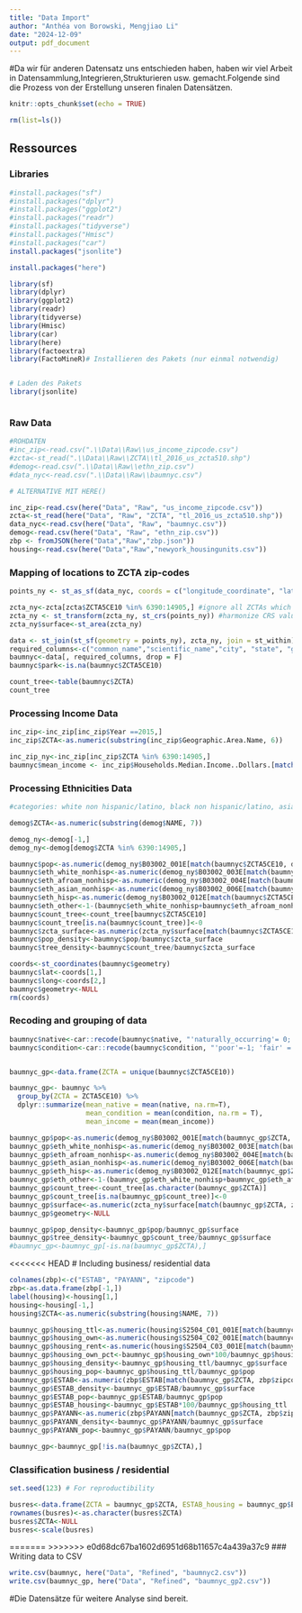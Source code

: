 ```yaml
---
title: "Data Import"
author: "Anthéa von Borowski, Mengjiao Li"
date: "2024-12-09"
output: pdf_document
---
```

#Da wir für anderen Datensatz uns entschieden haben, haben wir viel Arbeit in Datensammlung,Integrieren,Strukturieren usw. gemacht.Folgende sind die Prozess von der Erstellung unseren finalen Datensätzen.
```r
knitr::opts_chunk$set(echo = TRUE)

rm(list=ls())
```

## Ressources

### Libraries

```r
#install.packages("sf")
#install.packages("dplyr")
#install.packages("ggplot2")
#install.packages("readr")
#install.packages("tidyverse")
#install.packages("Hmisc")
#install.packages("car")
install.packages("jsonlite")

install.packages("here")

library(sf)
library(dplyr)
library(ggplot2)
library(readr)
library(tidyverse)
library(Hmisc)
library(car)
library(here)
library(factoextra)
library(FactoMineR)# Installieren des Pakets (nur einmal notwendig)


# Laden des Pakets
library(jsonlite)



```


### Raw Data

```r
#ROHDATEN
#inc_zip<-read.csv(".\\Data\\Raw\\us_income_zipcode.csv")
#zcta<-st_read(".\\Data\\Raw\\ZCTA\\tl_2016_us_zcta510.shp")
#demog<-read.csv(".\\Data\\Raw\\ethn_zip.csv")
#data_nyc<-read.csv(".\\Data\\Raw\\baumnyc.csv")

# ALTERNATIVE MIT HERE()

inc_zip<-read.csv(here("Data", "Raw", "us_income_zipcode.csv"))
zcta<-st_read(here("Data", "Raw", "ZCTA", "tl_2016_us_zcta510.shp"))
data_nyc<-read.csv(here("Data", "Raw", "baumnyc.csv"))
demog<-read.csv(here("Data", "Raw", "ethn_zip.csv"))
zbp <- fromJSON(here("Data","Raw","zbp.json"))
housing<-read.csv(here("Data","Raw","newyork_housingunits.csv"))
```


### Mapping of locations to ZCTA zip-codes

```r

points_ny <- st_as_sf(data_nyc, coords = c("longitude_coordinate", "latitude_coordinate"), crs = 4326) #transponing lat, long to point object

zcta_ny<-zcta[zcta$ZCTA5CE10 %in% 6390:14905,] #ignore all ZCTAs which are not NY
zcta_ny <- st_transform(zcta_ny, st_crs(points_ny)) #harmonize CRS values
zcta_ny$surface<-st_area(zcta_ny)

data <- st_join(st_sf(geometry = points_ny), zcta_ny, join = st_within) #join datasets to match zcta to trees
required_columns<-c("common_name","scientific_name","city", "state", "geometry", "zipcode", "condition", "native", "greater_metro", "ZCTA5CE10") 
baumnyc<-data[, required_columns, drop = F]
baumnyc$park<-is.na(baumnyc$ZCTA5CE10)

count_tree<-table(baumnyc$ZCTA)
count_tree
```


### Processing Income Data

```r

inc_zip<-inc_zip[inc_zip$Year ==2015,]
inc_zip$ZCTA<-as.numeric(substring(inc_zip$Geographic.Area.Name, 6)) 

inc_zip_ny<-inc_zip[inc_zip$ZCTA %in% 6390:14905,]
baumnyc$mean_income <- inc_zip$Households.Median.Income..Dollars.[match(baumnyc$ZCTA5CE10, inc_zip$ZCTA)]


```

### Processing Ethnicities Data

```r

#categories: white non hispanic/latino, black non hispanic/latino, asian non hispanic/latino, hispanic/latino, other

demog$ZCTA<-as.numeric(substring(demog$NAME, 7))

demog_ny<-demog[-1,]
demog_ny<-demog[demog$ZCTA %in% 6390:14905,]

baumnyc$pop<-as.numeric(demog_ny$B03002_001E[match(baumnyc$ZCTA5CE10, demog_ny$ZCTA)])
baumnyc$eth_white_nonhisp<-as.numeric(demog_ny$B03002_003E[match(baumnyc$ZCTA5CE10, demog_ny$ZCTA)])/baumnyc$pop
baumnyc$eth_afroam_nonhisp<-as.numeric(demog_ny$B03002_004E[match(baumnyc$ZCTA5CE10, demog_ny$ZCTA)])/baumnyc$pop
baumnyc$eth_asian_nonhisp<-as.numeric(demog_ny$B03002_006E[match(baumnyc$ZCTA5CE10, demog_ny$ZCTA)])/baumnyc$pop
baumnyc$eth_hisp<-as.numeric(demog_ny$B03002_012E[match(baumnyc$ZCTA5CE10, demog_ny$ZCTA)])/baumnyc$pop
baumnyc$eth_other<-1-(baumnyc$eth_white_nonhisp+baumnyc$eth_afroam_nonhisp+baumnyc$eth_asian_nonhisp+baumnyc$eth_hisp)
baumnyc$count_tree<-count_tree[baumnyc$ZCTA5CE10]
baumnyc$count_tree[is.na(baumnyc$count_tree)]<-0
baumnyc$zcta_surface<-as.numeric(zcta_ny$surface[match(baumnyc$ZCTA5CE10, zcta_ny$ZCTA5CE10)])/1000000
baumnyc$pop_density<-baumnyc$pop/baumnyc$zcta_surface
baumnyc$tree_density<-baumnyc$count_tree/baumnyc$zcta_surface

coords<-st_coordinates(baumnyc$geometry)
baumnyc$lat<-coords[1,]
baumnyc$long<-coords[2,]
baumnyc$geometry<-NULL
rm(coords)
```


### Recoding and grouping of data

```r


baumnyc$native<-car::recode(baumnyc$native, "'naturally_occurring'= 0; 'introduced'=1;'no_info'=NA")
baumnyc$condition<-car::recode(baumnyc$condition, "'poor'=-1; 'fair' = 0; 'good' = 1")


baumnyc_gp<-data.frame(ZCTA = unique(baumnyc$ZCTA5CE10))

baumnyc_gp<- baumnyc %>%
  group_by(ZCTA = ZCTA5CE10) %>%
  dplyr::summarize(mean_native = mean(native, na.rm=T),
                   mean_condition = mean(condition, na.rm = T),
                   mean_income = mean(mean_income))

baumnyc_gp$pop<-as.numeric(demog_ny$B03002_001E[match(baumnyc_gp$ZCTA, demog_ny$ZCTA)])
baumnyc_gp$eth_white_nonhisp<-as.numeric(demog_ny$B03002_003E[match(baumnyc_gp$ZCTA, demog_ny$ZCTA)])/baumnyc_gp$pop
baumnyc_gp$eth_afroam_nonhisp<-as.numeric(demog_ny$B03002_004E[match(baumnyc_gp$ZCTA, demog_ny$ZCTA)])/baumnyc_gp$pop
baumnyc_gp$eth_asian_nonhisp<-as.numeric(demog_ny$B03002_006E[match(baumnyc_gp$ZCTA, demog_ny$ZCTA)])/baumnyc_gp$pop
baumnyc_gp$eth_hisp<-as.numeric(demog_ny$B03002_012E[match(baumnyc_gp$ZCTA, demog_ny$ZCTA)])/baumnyc_gp$pop
baumnyc_gp$eth_other<-1-(baumnyc_gp$eth_white_nonhisp+baumnyc_gp$eth_afroam_nonhisp+baumnyc_gp$eth_asian_nonhisp+baumnyc_gp$eth_hisp)
baumnyc_gp$count_tree<-count_tree[as.character(baumnyc_gp$ZCTA)]
baumnyc_gp$count_tree[is.na(baumnyc_gp$count_tree)]<-0
baumnyc_gp$surface<-as.numeric(zcta_ny$surface[match(baumnyc_gp$ZCTA, zcta_ny$ZCTA5CE10)])/1000000
baumnyc_gp$geometry<-NULL

baumnyc_gp$pop_density<-baumnyc_gp$pop/baumnyc_gp$surface
baumnyc_gp$tree_density<-baumnyc_gp$count_tree/baumnyc_gp$surface
#baumnyc_gp<-baumnyc_gp[-is.na(baumnyc_gp$ZCTA),]

```

<<<<<<< HEAD
# Including business/ residential data

```r

colnames(zbp)<-c("ESTAB", "PAYANN", "zipcode")
zbp<-as.data.frame(zbp[-1,])
label(housing)<-housing[1,]
housing<-housing[-1,]
housing$ZCTA<-as.numeric(substring(housing$NAME, 7))

baumnyc_gp$housing_ttl<-as.numeric(housing$S2504_C01_001E[match(baumnyc_gp$ZCTA, housing$ZCTA)])
baumnyc_gp$housing_own<-as.numeric(housing$S2504_C02_001E[match(baumnyc_gp$ZCTA, housing$ZCTA)])
baumnyc_gp$housing_rent<-as.numeric(housing$S2504_C03_001E[match(baumnyc_gp$ZCTA, housing$ZCTA)])
baumnyc_gp$housing_own_pct<-baumnyc_gp$housing_own*100/baumnyc_gp$housing_ttl
baumnyc_gp$housing_density<-baumnyc_gp$housing_ttl/baumnyc_gp$surface
baumnyc_gp$housing_pop<-baumnyc_gp$housing_ttl/baumnyc_gp$pop
baumnyc_gp$ESTAB<-as.numeric(zbp$ESTAB[match(baumnyc_gp$ZCTA, zbp$zipcode)])
baumnyc_gp$ESTAB_density<-baumnyc_gp$ESTAB/baumnyc_gp$surface
baumnyc_gp$ESTAB_pop<-baumnyc_gp$ESTAB/baumnyc_gp$pop
baumnyc_gp$ESTAB_housing<-baumnyc_gp$ESTAB*100/baumnyc_gp$housing_ttl
baumnyc_gp$PAYANN<-as.numeric(zbp$PAYANN[match(baumnyc_gp$ZCTA, zbp$zipcode)])
baumnyc_gp$PAYANN_density<-baumnyc_gp$PAYANN/baumnyc_gp$surface
baumnyc_gp$PAYANN_pop<-baumnyc_gp$PAYANN/baumnyc_gp$pop

baumnyc_gp<-baumnyc_gp[!is.na(baumnyc_gp$ZCTA),]
``` 

### Classification business / residential

```r
set.seed(123) # For reproductibility

busres<-data.frame(ZCTA = baumnyc_gp$ZCTA, ESTAB_housing = baumnyc_gp$ESTAB_housing, PAYANN_density = baumnyc_gp$PAYANN_density, ESTAB_density = baumnyc_gp$ESTAB_density, housing_density = baumnyc_gp$housing_density)
rownames(busres)<-as.character(busres$ZCTA)
busres$ZCTA<-NULL
busres<-scale(busres)
```

=======
>>>>>>> e0d68dc67ba1602d6951d68b11657c4a439a37c9
### Writing data to CSV

```r

write.csv(baumnyc, here("Data", "Refined", "baumnyc2.csv"))
write.csv(baumnyc_gp, here("Data", "Refined", "baumnyc_gp2.csv"))

```
#Die Datensätze für weitere Analyse sind bereit. 